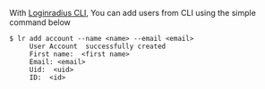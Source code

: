 With [Loginradius CLI](https://github.com/LoginRadius/lr-cli/), You can add users from CLI using the simple command below

   ```shell
   $ lr add account --name <name> --email <email>
		User Account  successfully created
		First name:  <first name>
		Email: <email>
		Uid:  <uid>
		ID:  <id>
   ```
